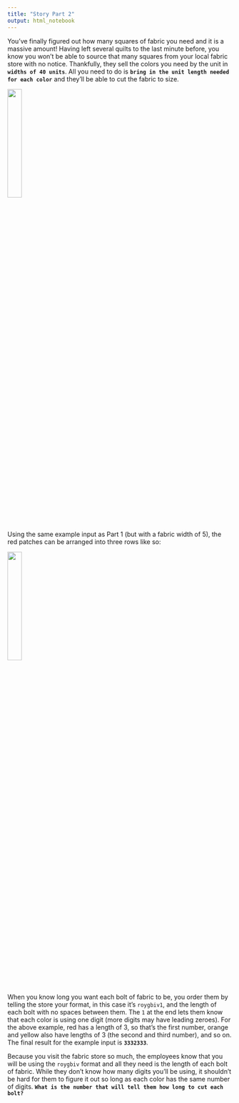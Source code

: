```yaml
---
title: "Story Part 2"
output: html_notebook
---
```


You've finally figured out how many squares of fabric you need and it is a massive amount! Having left several quilts to the last minute before, you know you won't be able to source that many squares from your local fabric store with no notice. Thankfully, they sell the colors you need by the unit in **`widths of 40 units`**. All you need to do is **`bring in the unit length needed for each color`** and they'll be able to cut the fabric to size.

![](SampleInput.png){width=25%}

Using the same example input as Part 1 (but with a fabric width of 5), the red patches can be arranged into three rows like so:

![](SampleOutput.png){width=25%}

When you know long you want each bolt of fabric to be, you order them by telling the store your format, in this case it's `roygbiv1`, and the length of each bolt with no spaces between them. The `1` at the end lets them know that each color is using one digit (more digits may have leading zeroes). For the above example, red has a length of 3, so that's the first number, orange and yellow also have lengths of 3 (the second and third number), and so on. The final result for the example input is **`3332333`**.

Because you visit the fabric store so much, the employees know that you will be using the `roygbiv` format and all they need is the length of each bolt of fabric. While they don't know how many digits you'll be using, it shouldn't be hard for them to figure it out so long as each color has the same number of digits. **`What is the number that will tell them how long to cut each bolt?`**